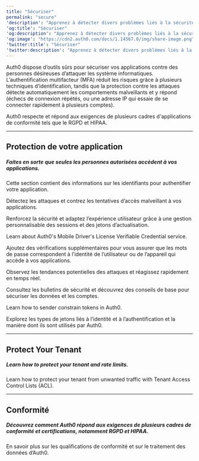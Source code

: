 ---
title: "Sécuriser"
permalink: "secure"
'description': "Apprenez à détecter divers problèmes liés à la sécurité, comme la gestion des jetons, la prévention des attaques de sécurité, les listes d’accès, la protection des données et les bulletins de sécurité Auth0."
'og:title': "Sécuriser"
'og:description': "Apprenez à détecter divers problèmes liés à la sécurité, comme la gestion des jetons, la prévention des attaques de sécurité, les listes d’accès, la protection des données et les bulletins de sécurité Auth0."
'og:image': "https://cdn2.auth0.com/docs/1.14567.0/img/share-image.png"
'twitter:title': "Sécuriser"
'twitter:description': "Apprenez à détecter divers problèmes liés à la sécurité, comme la gestion des jetons, la prévention des attaques de sécurité, les listes d’accès, la protection des données et les bulletins de sécurité Auth0."
---


<AuthDocsPipeline activeId="authenticate"/>

Auth0 dispose d’outils sûrs pour sécuriser vos applications contre des personnes désireuses d’attaquer les système informatiques. L’authentification multifacteur (MFA) réduit les risques grâce à plusieurs techniques d’identification, tandis que la protection contre les attaques détecte automatiquement les comportements malveillants et y répond (échecs de connexion répétés, ou une adresse IP qui essaie de se connecter rapidement à plusieurs comptes).

Auth0 respecte et répond aux exigences de plusieurs cadres d'applications de conformité tels que le RGPD et HIPAA.

---

## Protection de votre application

##### Faites en sorte que seules les personnes autorisées accèdent à vos applications.

<Card title="Authentifiants d’application" href="/docs/fr-ca/secure/application-credentials">

Cette section contient des informations sur les identifiants pour authentifier votre application.

</Card>

<Card title="Protection contre les attaques" href="/docs/fr-ca/secure/attack-protection">

Détectez les attaques et contrez les tentatives d’accès malveillant à vos applications.

</Card>

<Card title="Protection continue des sessions" href="/docs/fr-ca/secure/continuous-session-protection">

Renforcez la sécurité et adaptez l’expérience utilisateur grâce à une gestion personnalisable des sessions et des jetons d’actualisation.

</Card>

<Card title="Auth0’s Mobile Driver's License Verification Service" href="/docs/fr-ca/secure/mdl-verification">

Learn about Auth0's Mobile Driver's License Verifiable Credential service.

</Card>

<Card title="Authentification multifacteur (MFA)" href="/docs/fr-ca/secure/multi-factor-authentication">

Ajoutez des vérifications supplémentaires pour vous assurer que les mots de passe correspondent à l’identité de l’utilisateur ou de l’appareil qui accède à vos applications.

</Card>

<Card title="Centre de sécurité" href="/docs/fr-ca/secure/security-center">

Observez les tendances potentielles des attaques et réagissez rapidement en temps réel.

</Card>

<Card title="Conseils pour la sécurité" href="/docs/fr-ca/secure/security-guidance">

Consultez les bulletins de sécurité et découvrez des conseils de base pour sécuriser les données et les comptes.

</Card>

<Card title="Sender Constraining" href="/docs/fr-ca/secure/sender-constraining">

Learn how to sender constrain tokens in Auth0.

</Card>

<Card title="Jetons" href="/docs/fr-ca/secure/tokens">

Explorez les types de jetons liés à l’identité et à l’authentification et la manière dont ils sont utilisés par Auth0.

</Card>

---

## Protect Your Tenant

##### Learn how to protect your tenant and rate limits.

<Card title="Tenant Access Control List" href="/docs/fr-ca/secure/tenant-access-control-list">

Learn how to protect your tenant from unwanted traffic with Tenant Access Control Lists (ACL).

</Card>

---

## Conformité

##### Découvrez comment Auth0 répond aux exigences de plusieurs cadres de conformité et certifications, notamment RGPD et HIPAA.

<Card title="Confidentialité des données et conformité" href="/docs/fr-ca/secure/data-privacy-and-compliance">

En savoir plus sur les qualifications de conformité et sur le traitement des données d’Auth0.

</Card>

